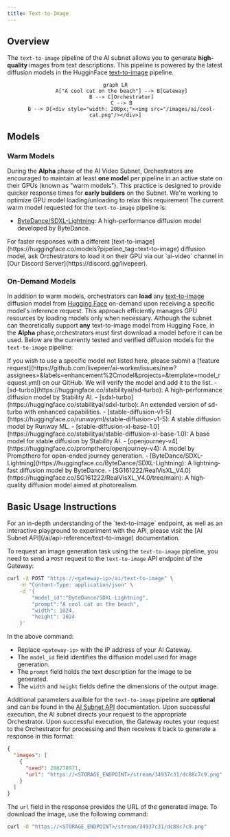 ```yaml
---
title: Text-to-Image
---
```


## Overview

The `text-to-image` pipeline of the AI subnet allows you to generate
**high-quality** images from text descriptions. This pipeline is powered by the
latest diffusion models in the HugginFace
[text-to-image](https://huggingface.co/models?pipeline_tag=text-to-image)
pipeline.

<div align="center">

```mermaid
graph LR
    A["A cool cat on the beach"] --> B[Gateway]
    B --> C[Orchestrator]
    C --> B
    B --> D[<div style="width: 200px;"><img src="/images/ai/cool-cat.png"/></div>]
```

</div>

## Models

### Warm Models

During the **Alpha** phase of the AI Video Subnet, Orchestrators are encouraged
to maintain at least **one model** per pipeline in an active state on their GPUs
(known as "warm models"). This practice is designed to provide quicker response
times for **early builders** on the Subnet. We're working to optimize GPU model
loading/unloading to relax this requirement The current warm model requested for
the `text-to-image` pipeline is:

- [ByteDance/SDXL-Lightning](https://huggingface.co/ByteDance/SDXL-Lightning): A
  high-performance diffusion model developed by ByteDance.

<Tip>
  For faster responses with a different
  [text-to-image](https://huggingface.co/models?pipeline_tag=text-to-image)
  diffusion model, ask Orchestrators to load it on their GPU via our `ai-video`
  channel in [Our Discord Server](https://discord.gg/livepeer).
</Tip>

### On-Demand Models

In addition to warm models, orchestrators can **load** any
[text-to-image](https://huggingface.co/models?pipeline_tag=text-to-image)
diffusion model from [Hugging Face](https://huggingface.co/) on-demand upon
receiving a specific model's inference request. This approach efficiently
manages GPU resources by loading models only when necessary. Although the subnet
can theoretically support **any** text-to-image model from Hugging Face, in the
**Alpha** phase,orchestrators must first download a model before it can be used.
Below are the currently tested and verified diffusion models for the
`text-to-image` pipeline:

<Note>
  If you wish to use a specific model not listed here, please submit a [feature
  request](https://github.com/livepeer/ai-worker/issues/new?assignees=&labels=enhancement%2Cmodel&projects=&template=model_request.yml)
  on our GitHub. We will verify the model and add it to the list.
</Note>

<Accordion title="Tested and Verified Diffusion Models">
  - [sd-turbo](https://huggingface.co/stabilityai/sd-turbo): A high-performance
  diffusion model by Stability AI. -
  [sdxl-turbo](https://huggingface.co/stabilityai/sdxl-turbo): An extended
  version of sd-turbo with enhanced capabilities. -
  [stable-diffusion-v1-5](https://huggingface.co/runwayml/stable-diffusion-v1-5):
  A stable diffusion model by Runway ML. -
  [stable-diffusion-xl-base-1.0](https://huggingface.co/stabilityai/stable-diffusion-xl-base-1.0):
  A base model for stable diffusion by Stability AI. -
  [openjourney-v4](https://huggingface.co/prompthero/openjourney-v4): A model by
  Prompthero for open-ended journey generation. -
  [ByteDance/SDXL-Lightning](https://huggingface.co/ByteDance/SDXL-Lightning): A
  lightning-fast diffusion model by ByteDance. -
  [SG161222/RealVisXL_V4.0](https://huggingface.co/SG161222/RealVisXL_V4.0/tree/main):
  A high-quality diffusion model aimed at photorealism.
</Accordion>

## Basic Usage Instructions

<Tip>
  For an in-depth understanding of the `text-to-image` endpoint, as well as an
  interactive playground to experiment with the API, please visit the [AI Subnet
  API](/ai/api-reference/text-to-image) documentation.
</Tip>

To request an image generation task using the `text-to-image` pipeline, you need
to send a `POST` request to the `text-to-image` API endpoint of the Gateway:

```bash
curl -X POST "https://<gateway-ip>/ai/text-to-image" \
    -H "Content-Type: application/json" \
    -d '{
        "model_id":"ByteDance/SDXL-Lightning",
        "prompt":"A cool cat on the beach",
        "width": 1024,
        "height": 1024
    }'
```

In the above command:

- Replace `<gateway-ip>` with the IP address of your AI Gateway.
- The `model_id` field identifies the diffusion model used for image generation.
- The `prompt` field holds the text description for the image to be generated.
- The `width` and `height` fields define the dimensions of the output image.

Additional parameters availble for the `text-to-image` pipeline are **optional**
and can be found in the [AI Subnet API](/ai/api-reference/text-to-image)
documentation. Upon successful execution, the AI subnet directs your request to
the appropriate Orchestrator. Upon successful execution, the Gateway routes your
request to the Orchestrator for processing and then receives it back to generate
a response in this format:

```json
{
  "images": [
    {
      "seed": 280278971,
      "url": "https://<STORAGE_ENDPOINT>/stream/34937c31/dc88c7c9.png"
    }
  ]
}
```

The `url` field in the response provides the URL of the generated image. To
download the image, use the following command:

```bash
curl -O "https://<STORAGE_ENDPOINT>/stream/34937c31/dc88c7c9.png"
```
